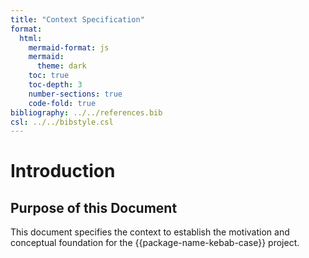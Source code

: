 ```yaml
---
title: "Context Specification"
format:
  html:
    mermaid-format: js
    mermaid:
      theme: dark
    toc: true
    toc-depth: 3
    number-sections: true
    code-fold: true
bibliography: ../../references.bib
csl: ../../bibstyle.csl
---
```


# Introduction {#sec-introduction}

## Purpose of this Document {#sec-purpose}

This document specifies the context to establish the motivation and conceptual foundation for the {{package-name-kebab-case}} project.
